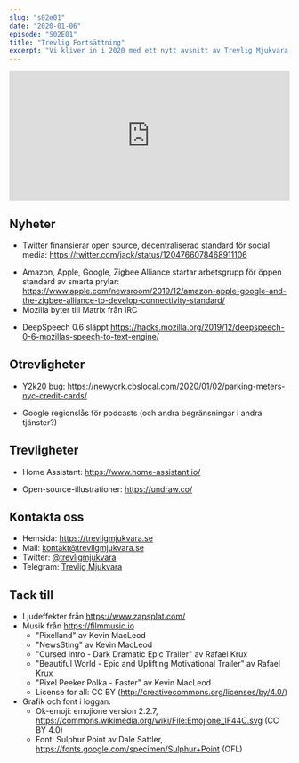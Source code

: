 ```yaml
---
slug: "s02e01"
date: "2020-01-06"
episode: "S02E01"
title: "Trevlig Fortsättning"
excerpt: "Vi kliver in i 2020 med ett nytt avsnitt av Trevlig Mjukvara. Som vanligt diskuterar vi nyheter, otrevligheter och trevligheter. Vi blir lite besvikna på Google, glada på Mozilla och allmänt imponerade av Home Assistant!"
---
```


<!-- Går det inte att sätta några av dessa dynamiskt utifrån värdena på slugsen där uppe? -->
<SEO title="S02E01 - Trevlig Fortsättning" />
<div style="width: 100%;">
<iframe src="https://open.spotify.com/embed-podcast/episode/78UI5fZs7rRxSKV6CPaiDc" width="100%" height="232" frameborder="0" allowtransparency="true" allow="encrypted-media"></iframe>
</div>

## Nyheter
- Twitter finansierar open source, decentraliserad standard för social media: https://twitter.com/jack/status/1204766078468911106
<!---
  * ActivityPub?
   - mastodon
   - Nextcloud
  * Ny standard?
--->
- Amazon, Apple, Google, Zigbee Alliance startar arbetsgrupp för öppen standard av smarta prylar: https://www.apple.com/newsroom/2019/12/amazon-apple-google-and-the-zigbee-alliance-to-develop-connectivity-standard/
- Mozilla byter till Matrix från IRC 
<!---
 * andra som bytt: KDE, French Ministry of Digital
--->
- DeepSpeech 0.6 släppt https://hacks.mozilla.org/2019/12/deepspeech-0-6-mozillas-speech-to-text-engine/
<!---
 * 22 gånger mindre minnesanvändning
 * startar 500 gånger snabbare
 * engelska modellen 50% mindre
 --->


## Otrevligheter
- Y2k20 bug: https://newyork.cbslocal.com/2020/01/02/parking-meters-nyc-credit-cards/
<!---
  * 14 000 automater i NYC
--->
- Google regionslås för podcasts (och andra begränsningar i andra tjänster?)
<!---
  * google+ invite only 
  * google wave invite only
  * stadia
  * google buzz
--->
## Trevligheter
- Home Assistant: https://www.home-assistant.io/
<!---
  * vad: hubben för alla sina prylar
  * öppna alternativ: openhab, domoticz
  * stängda motsvarigheter: samsung smart things, homey, hue bridge 
  * usp: open source, lokal, extremt populär (10:e plats av mest contributors på github)
  * baksidor: inte version 1.0 än... men 0.103
--->
- Open-source-illustrationer: https://undraw.co/

<!---
## Utmaningar
Alex PinePhone kommer snart... troligen
Seb funderar på linux...
--->

## Kontakta oss
- Hemsida: https://trevligmjukvara.se
- Mail: kontakt@trevligmjukvara.se
- Twitter: [@trevligmjukvara](https://twitter.com/trevligmjukvara)
- Telegram: [Trevlig Mjukvara](https://t.me/joinchat/DlijABRluWXX47HaCxSWnw)

## Tack till
- Ljudeffekter från https://www.zapsplat.com/ 
- Musik från https://filmmusic.io
  * "Pixelland" av Kevin MacLeod
  * "NewsSting" av Kevin MacLeod 
  * "Cursed Intro - Dark Dramatic Epic Trailer" av Rafael Krux
  * "Beautiful World - Epic and Uplifting Motivational Trailer" av Rafael Krux
  * "Pixel Peeker Polka - Faster" av Kevin MacLeod
  * License for all: CC BY (http://creativecommons.org/licenses/by/4.0/)
- Grafik och font i loggan:
  * Ok-emoji: emojione version 2.2.7, https://commons.wikimedia.org/wiki/File:Emojione_1F44C.svg (CC BY 4.0)
  * Font: Sulphur Point av Dale Sattler, https://fonts.google.com/specimen/Sulphur+Point (OFL)

